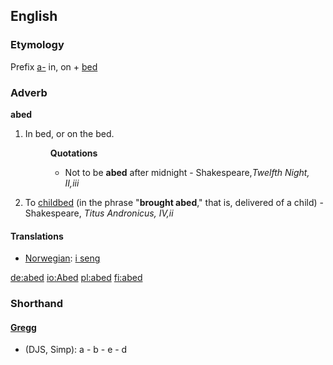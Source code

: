 ==English==

===Etymology===
Prefix [[a-]] in, on + [[bed]]

===Adverb===
'''abed'''
# In bed, or on the bed.
#:'''Quotations'''
#:*Not to be '''abed''' after midnight - Shakespeare,''Twelfth Night, II,iii''
# To [[childbed]] (in the phrase "'''brought abed'''," that is, delivered of a child) - Shakespeare, ''Titus Andronicus, IV,ii''

====Translations====
*[[Norwegian]]: [[i seng]]

[[de:abed]]
[[io:Abed]]
[[pl:abed]]
[[fi:abed]]

===Shorthand===
====[http://en.wikipedia.org/wiki/Gregg_Shorthand Gregg]====
* (DJS, Simp): a - b - e - d